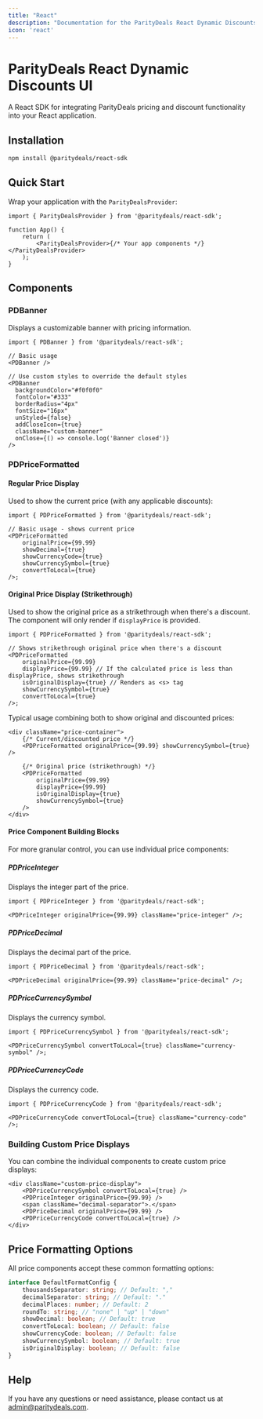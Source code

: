 ```yaml
---
title: "React"
description: "Documentation for the ParityDeals React Dynamic Discounts UI"
icon: 'react'
---
```


# ParityDeals React Dynamic Discounts UI

A React SDK for integrating ParityDeals pricing and discount functionality into your React application.

## Installation

```bash
npm install @paritydeals/react-sdk
```

## Quick Start

Wrap your application with the `ParityDealsProvider`:

```tsx
import { ParityDealsProvider } from '@paritydeals/react-sdk';

function App() {
    return (
        <ParityDealsProvider>{/* Your app components */}</ParityDealsProvider>
    );
}
```

## Components

### PDBanner

Displays a customizable banner with pricing information.

```tsx
import { PDBanner } from '@paritydeals/react-sdk';

// Basic usage
<PDBanner />

// Use custom styles to override the default styles
<PDBanner
  backgroundColor="#f0f0f0"
  fontColor="#333"
  borderRadius="4px"
  fontSize="16px"
  unStyled={false}
  addCloseIcon={true}
  className="custom-banner"
  onClose={() => console.log('Banner closed')}
/>
```

### PDPriceFormatted

#### Regular Price Display

Used to show the current price (with any applicable discounts):

```tsx
import { PDPriceFormatted } from '@paritydeals/react-sdk';

// Basic usage - shows current price
<PDPriceFormatted
    originalPrice={99.99}
    showDecimal={true}
    showCurrencyCode={true}
    showCurrencySymbol={true}
    convertToLocal={true}
/>;
```

#### Original Price Display (Strikethrough)

Used to show the original price as a strikethrough when there's a discount. The component will only render if `displayPrice` is provided.

```tsx
import { PDPriceFormatted } from '@paritydeals/react-sdk';

// Shows strikethrough original price when there's a discount
<PDPriceFormatted
    originalPrice={99.99}
    displayPrice={99.99} // If the calculated price is less than displayPrice, shows strikethrough
    isOriginalDisplay={true} // Renders as <s> tag
    showCurrencySymbol={true}
    convertToLocal={true}
/>;
```

Typical usage combining both to show original and discounted prices:

```tsx
<div className="price-container">
    {/* Current/discounted price */}
    <PDPriceFormatted originalPrice={99.99} showCurrencySymbol={true} />

    {/* Original price (strikethrough) */}
    <PDPriceFormatted
        originalPrice={99.99}
        displayPrice={99.99}
        isOriginalDisplay={true}
        showCurrencySymbol={true}
    />
</div>
```

#### Price Component Building Blocks

For more granular control, you can use individual price components:

##### PDPriceInteger

Displays the integer part of the price.

```tsx
import { PDPriceInteger } from '@paritydeals/react-sdk';

<PDPriceInteger originalPrice={99.99} className="price-integer" />;
```

##### PDPriceDecimal

Displays the decimal part of the price.

```tsx
import { PDPriceDecimal } from '@paritydeals/react-sdk';

<PDPriceDecimal originalPrice={99.99} className="price-decimal" />;
```

##### PDPriceCurrencySymbol

Displays the currency symbol.

```tsx
import { PDPriceCurrencySymbol } from '@paritydeals/react-sdk';

<PDPriceCurrencySymbol convertToLocal={true} className="currency-symbol" />;
```

##### PDPriceCurrencyCode

Displays the currency code.

```tsx
import { PDPriceCurrencyCode } from '@paritydeals/react-sdk';

<PDPriceCurrencyCode convertToLocal={true} className="currency-code" />;
```

### Building Custom Price Displays

You can combine the individual components to create custom price displays:

```tsx
<div className="custom-price-display">
    <PDPriceCurrencySymbol convertToLocal={true} />
    <PDPriceInteger originalPrice={99.99} />
    <span className="decimal-separator">.</span>
    <PDPriceDecimal originalPrice={99.99} />
    <PDPriceCurrencyCode convertToLocal={true} />
</div>
```

## Price Formatting Options

All price components accept these common formatting options:

```typescript
interface DefaultFormatConfig {
    thousandsSeparator: string; // Default: ","
    decimalSeparator: string; // Default: "."
    decimalPlaces: number; // Default: 2
    roundTo: string; // "none" | "up" | "down"
    showDecimal: boolean; // Default: true
    convertToLocal: boolean; // Default: false
    showCurrencyCode: boolean; // Default: false
    showCurrencySymbol: boolean; // Default: true
    isOriginalDisplay: boolean; // Default: false
}
```

## Help

If you have any questions or need assistance, please contact us at admin@paritydeals.com.
